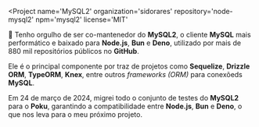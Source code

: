 
<Project
  name='MySQL2'
  organization='sidorares'
  repository='node-mysql2'
  npm='mysql2'
  license='MIT'
>

🐬 Tenho orgulho de ser co-mantenedor do **MySQL2**, o cliente **MySQL** mais performático e baixado para **Node.js**, **Bun** e **Deno**, utilizado por <SafeLink to='https://github.com/sidorares/node-mysql2/network/dependents'>mais de 880 mil repositórios públicos</SafeLink> no **GitHub**.

Ele é o principal componente por traz de projetos como **Sequelize**, **Drizzle ORM**, **TypeORM**, **Knex**, entre outros _frameworks (ORM)_ para conexõeds **MySQL**.

Em 24 de março de 2024, migrei todo o conjunto de testes do **MySQL2** para o **Poku**, garantindo a compatibilidade entre **Node.js**, **Bun** e **Deno**, o que nos leva para o meu próximo projeto.

</Project>

